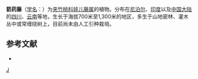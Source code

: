 {{Speciesbox 
| taxon = Tylophora hirsutum
| authority = Wall.
}}
'''箭药藤'''（[[学名|学名]]：{{lang|la|''Tylophora hirsutum''}}）为[[夹竹桃科|夹竹桃科]][[娃儿藤属|娃儿藤属]]的植物。分布在[[尼泊尔|尼泊尔]]、[[印度|印度]]以及[[中国大陆|中国大陆]]的[[四川|四川]]、[[云南|云南]]等地，生长于海拔700米至1,300米的地区，多生于山地密林、灌木丛中或常缠绕树上，目前尚未由人工引种栽培。

== 参考文献 ==
<div class="references-small">
* {{cite web| url =http://www.bioinfo.cn/db05/KmzwSpecies.php?action=view&id=1012| title =箭药藤| work =《中国高等植物数据库全库》| publisher =中国科学院微生物研究所| author =昆明植物研究所| accessdate =2009-02-22| deadurl =yes| archiveurl =https://web.archive.org/web/20160305070130/http://www.bioinfo.cn/db05/KmzwSpecies.php?action=view&id=1012| archivedate =2016-03-05}}
</div>
{{Taxonbar}}

[[Category:娃儿藤属|J]]